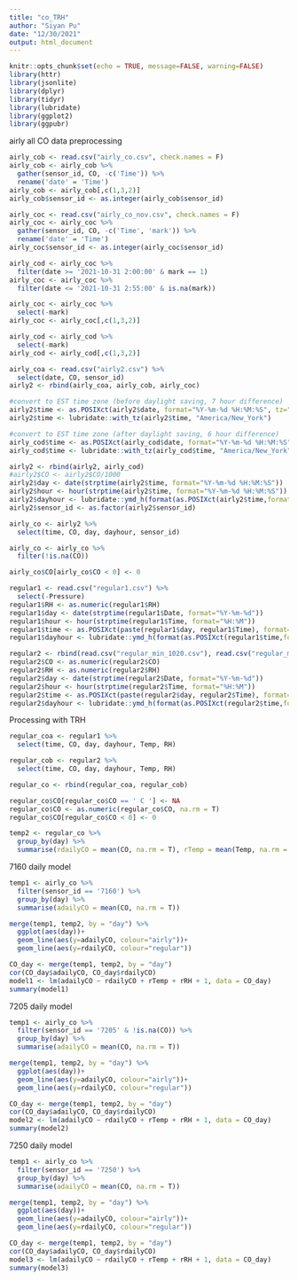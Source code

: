 ```yaml
---
title: "co_TRH"
author: "Siyan Pu"
date: "12/30/2021"
output: html_document
---
```


```r
knitr::opts_chunk$set(echo = TRUE, message=FALSE, warning=FALSE)
library(httr)
library(jsonlite)
library(dplyr)
library(tidyr)
library(lubridate)
library(ggplot2)
library(ggpubr)
```

airly all CO data preprocessing
```r
airly_cob <- read.csv("airly_co.csv", check.names = F)
airly_cob <- airly_cob %>%
  gather(sensor_id, CO, -c('Time')) %>%
  rename('date' = 'Time')
airly_cob <- airly_cob[,c(1,3,2)] 
airly_cob$sensor_id <- as.integer(airly_cob$sensor_id)

airly_coc <- read.csv("airly_co_nov.csv", check.names = F)
airly_coc <- airly_coc %>%
  gather(sensor_id, CO, -c('Time', 'mark')) %>%
  rename('date' = 'Time')
airly_coc$sensor_id <- as.integer(airly_coc$sensor_id)

airly_cod <- airly_coc %>%
  filter(date >= '2021-10-31 2:00:00' & mark == 1)
airly_coc <- airly_coc %>%
  filter(date <= '2021-10-31 2:55:00' & is.na(mark))

airly_coc <- airly_coc %>%
  select(-mark)
airly_coc <- airly_coc[,c(1,3,2)]

airly_cod <- airly_cod %>%
  select(-mark)
airly_cod <- airly_cod[,c(1,3,2)]
```

```r
airly_coa <- read.csv("airly2.csv") %>%
  select(date, CO, sensor_id)
airly2 <- rbind(airly_coa, airly_cob, airly_coc)

#convert to EST time zone (before daylight saving, 7 hour difference)
airly2$time <- as.POSIXct(airly2$date, format="%Y-%m-%d %H:%M:%S", tz="EET")
airly2$time <- lubridate::with_tz(airly2$time, "America/New_York")

#convert to EST time zone (after daylight saving, 6 hour difference)
airly_cod$time <- as.POSIXct(airly_cod$date, format="%Y-%m-%d %H:%M:%S", tz="CET")
airly_cod$time <- lubridate::with_tz(airly_cod$time, "America/New_York")

airly2 <- rbind(airly2, airly_cod)
#airly2$CO <- airly2$CO/1000
airly2$day <- date(strptime(airly2$time, format="%Y-%m-%d %H:%M:%S"))
airly2$hour <- hour(strptime(airly2$time, format="%Y-%m-%d %H:%M:%S"))
airly2$dayhour <- lubridate::ymd_h(format(as.POSIXct(airly2$time,format="%Y-%m-%d %H:%M:%S"),"%Y-%m-%d %H"))
airly2$sensor_id <- as.factor(airly2$sensor_id)
```

```r
airly_co <- airly2 %>%
  select(time, CO, day, dayhour, sensor_id)

airly_co <- airly_co %>%
  filter(!is.na(CO))

airly_co$CO[airly_co$CO < 0] <- 0
```

```r
regular1 <- read.csv("regular1.csv") %>%
  select(-Pressure)
regular1$RH <- as.numeric(regular1$RH)
regular1$day <- date(strptime(regular1$Date, format="%Y-%m-%d"))
regular1$hour <- hour(strptime(regular1$Time, format="%H:%M"))
regular1$time <- as.POSIXct(paste(regular1$day, regular1$Time), format="%Y-%m-%d %H:%M")
regular1$dayhour <- lubridate::ymd_h(format(as.POSIXct(regular1$time,format="%Y-%m-%d %H:%M:%S"),"%Y-%m-%d %H"))
```

```r
regular2 <- rbind(read.csv("regular_min_1020.csv"), read.csv("regular_min_1109.csv"))
regular2$CO <- as.numeric(regular2$CO)
regular2$RH <- as.numeric(regular2$RH)
regular2$day <- date(strptime(regular2$Date, format="%Y-%m-%d"))
regular2$hour <- hour(strptime(regular2$Time, format="%H:%M"))
regular2$time <- as.POSIXct(paste(regular2$day, regular2$Time), format="%Y-%m-%d %H:%M")
regular2$dayhour <- lubridate::ymd_h(format(as.POSIXct(regular2$time,format="%Y-%m-%d %H:%M:%S"),"%Y-%m-%d %H"))
```

Processing with TRH
```r
regular_coa <- regular1 %>%
  select(time, CO, day, dayhour, Temp, RH)

regular_cob <- regular2 %>%
  select(time, CO, day, dayhour, Temp, RH)

regular_co <- rbind(regular_coa, regular_cob)

regular_co$CO[regular_co$CO == ' C '] <- NA
regular_co$CO <- as.numeric(regular_co$CO, na.rm = T)
regular_co$CO[regular_co$CO < 0] <- 0

temp2 <- regular_co %>%
  group_by(day) %>%
  summarise(rdailyCO = mean(CO, na.rm = T), rTemp = mean(Temp, na.rm = T), rRH = mean(RH, na.rm = T))
```

7160 daily model
```r
temp1 <- airly_co %>%
  filter(sensor_id == '7160') %>%
  group_by(day) %>%
  summarise(adailyCO = mean(CO, na.rm = T))

merge(temp1, temp2, by = "day") %>%
  ggplot(aes(day))+
  geom_line(aes(y=adailyCO, colour="airly"))+
  geom_line(aes(y=rdailyCO, colour="regular"))

CO_day <- merge(temp1, temp2, by = "day")
cor(CO_day$adailyCO, CO_day$rdailyCO)
model1 <- lm(adailyCO ~ rdailyCO + rTemp + rRH + 1, data = CO_day)
summary(model1)
```

7205 daily model
```r
temp1 <- airly_co %>%
  filter(sensor_id == '7205' & !is.na(CO)) %>%
  group_by(day) %>%
  summarise(adailyCO = mean(CO, na.rm = T))

merge(temp1, temp2, by = "day") %>%
  ggplot(aes(day))+
  geom_line(aes(y=adailyCO, colour="airly"))+
  geom_line(aes(y=rdailyCO, colour="regular"))

CO_day <- merge(temp1, temp2, by = "day")
cor(CO_day$adailyCO, CO_day$rdailyCO)
model2 <- lm(adailyCO ~ rdailyCO + rTemp + rRH + 1, data = CO_day)
summary(model2)
```

7250 daily model
```r
temp1 <- airly_co %>%
  filter(sensor_id == '7250') %>%
  group_by(day) %>%
  summarise(adailyCO = mean(CO, na.rm = T))

merge(temp1, temp2, by = "day") %>%
  ggplot(aes(day))+
  geom_line(aes(y=adailyCO, colour="airly"))+
  geom_line(aes(y=rdailyCO, colour="regular"))

CO_day <- merge(temp1, temp2, by = "day")
cor(CO_day$adailyCO, CO_day$rdailyCO)
model3 <- lm(adailyCO ~ rdailyCO + rTemp + rRH + 1, data = CO_day)
summary(model3)
```
